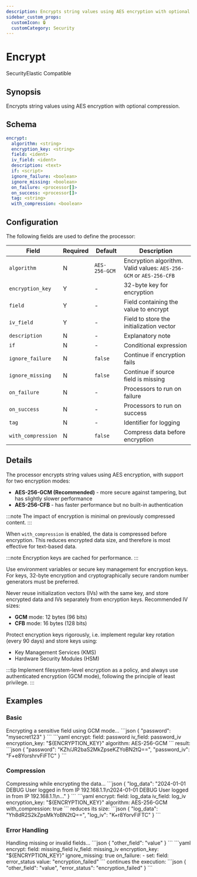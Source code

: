 ```yaml
---
description: Encrypts string values using AES encryption with optional compression
sidebar_custom_props: 
  customIcon: 🔒
  customCategory: Security
---
```


# Encrypt

<span className="theme-doc-version-badge badge badge--primary">Security</span><span className="theme-doc-version-badge badge badge--secondary">Elastic Compatible</span>

## Synopsis

Encrypts string values using AES encryption with optional compression.

## Schema

```yaml {3-5}
encrypt:
  algorithm: <string>
  encryption_key: <string>
  field: <ident>
  iv_field: <ident>
  description: <text>
  if: <script>
  ignore_failure: <boolean>
  ignore_missing: <boolean>
  on_failure: <processor[]>
  on_success: <processor[]>
  tag: <string>
  with_compression: <boolean>
```

## Configuration

The following fields are used to define the processor:

|Field|Required|Default|Description|
|---|---|---|---|
|`algorithm`|N|`AES-256-GCM`|Encryption algorithm. Valid values: `AES-256-GCM` or `AES-256-CFB`|
|`encryption_key`|Y|-|32-byte key for encryption|
|`field`|Y|-|Field containing the value to encrypt|
|`iv_field`|Y|-|Field to store the initialization vector|
|`description`|N|-|Explanatory note|
|`if`|N|-|Conditional expression|
|`ignore_failure`|N|`false`|Continue if encryption fails|
|`ignore_missing`|N|`false`|Continue if source field is missing|
|`on_failure`|N|-|Processors to run on failure|
|`on_success`|N|-|Processors to run on success|
|`tag`|N|-|Identifier for logging|
|`with_compression`|N|`false`|Compress data before encryption|

## Details

The processor encrypts string values using AES encryption, with support for two encryption modes:

- **AES-256-GCM (Recommended)** - more secure against tampering, but has slightly slower performance
- **AES-256-CFB** - has faster performance but no built-in authentication

:::note
The impact of encryption is minimal on previously compressed content.
:::

When `with_compression` is enabled, the data is compressed before encryption. This reduces encrypted data size, and therefore is most effective for text-based data.

:::note
Encryption keys are cached for performance.
:::

Use environment variables or secure key management for encryption keys. For keys, 32-byte encryption and cryptographically secure random number generators must be preferred.

Never reuse initialization vectors (IVs) with the same key, and store encrypted data and IVs separately from encryption keys. Recommended IV sizes:

* **GCM** mode: 12 bytes (96 bits)
* **CFB** mode: 16 bytes (128 bits)

Protect encryption keys rigorously, i.e. implement regular key rotation (every 90 days) and store keys using:

* Key Management Services (KMS)
* Hardware Security Modules (HSM)

:::tip
Implement filesystem-level encryption as a policy, and always use authenticated encryption (GCM mode), following the principle of least privilege.
:::

## Examples

### Basic

<ExampleGrid>
  <CommentCol>
    Encrypting a sensitive field using GCM mode...
  </CommentCol>
  <CodeCol>
    ```json
    {
      "password": "mysecret123"
    }
    ```
    ```yaml
    encrypt:
      field: password
      iv_field: password_iv
      encryption_key: "${ENCRYPTION_KEY}"
      algorithm: AES-256-GCM
    ```
  </CodeCol>
  <CommentCol>
    result:
  </CommentCol>
  <CodeCol>
    ```json
    {
      "password": "KZh/JR2baS2MkZpseKZYoBN2tQ==",
      "password_iv": "F+e8YorshrvFiFTC"
    }
    ```
  </CodeCol>
</ExampleGrid>

### Compression

<ExampleGrid>
  <CommentCol>
    Compressing while encrypting the data...
  </CommentCol>
  <CodeCol>
    ```json
    {
      "log_data": "2024-01-01 DEBUG User logged in from IP 192.168.1.1\n2024-01-01 DEBUG User logged in from IP 192.168.1.1\n..."
    }
    ```
    ```yaml
    encrypt:
      field: log_data
      iv_field: log_iv
      encryption_key: "${ENCRYPTION_KEY}"
      algorithm: AES-256-GCM
      with_compression: true
    ```
  </CodeCol>
  <CommentCol>
    reduces its size:
  </CommentCol>
  <CodeCol>
    ```json
    {
      "log_data": "Yh8dR2S2kZpsMkYoBN2tQ==",
      "log_iv": "K+r8YorvFiFTC"
    }
    ```
  </CodeCol>
</ExampleGrid>

### Error Handling

<ExampleGrid>
  <CommentCol>
    Handling missing or invalid fields...
  </CommentCol>
  <CodeCol>
    ```json
    {
      "other_field": "value"
    }
    ```
    ```yaml
    encrypt:
      field: missing_field
      iv_field: missing_iv
      encryption_key: "${ENCRYPTION_KEY}"
      ignore_missing: true
      on_failure:
        - set:
          field: error_status
          value: "encryption_failed"
    ```
  </CodeCol>
  <CommentCol>
    continues the execution:
  </CommentCol>
  <CodeCol>
    ```json
    {
      "other_field": "value",
      "error_status": "encryption_failed"
    }
    ```
  </CodeCol>
</ExampleGrid>
